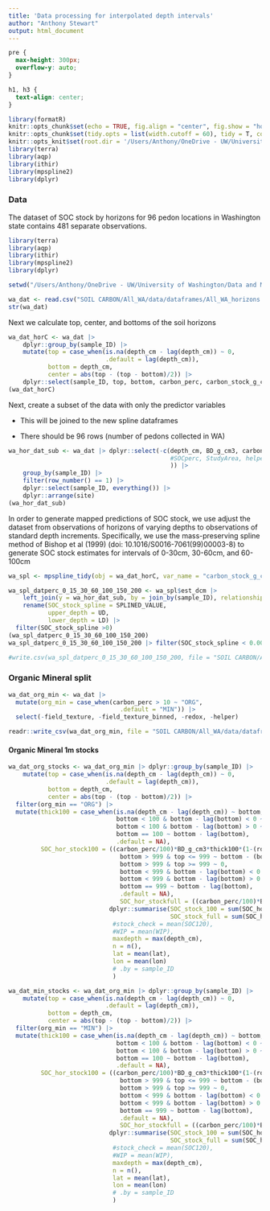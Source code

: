 ```yaml
---
title: 'Data processing for interpolated depth intervals'
author: "Anthony Stewart"
output: html_document
---
```

```css
pre {
  max-height: 300px;
  overflow-y: auto;
}

h1, h3 {
  text-align: center;
}
```


```r
library(formatR)
knitr::opts_chunk$set(echo = TRUE, fig.align = "center", fig.show = "hold", time_it = TRUE, dpi = 75)
knitr::opts_chunk$set(tidy.opts = list(width.cutoff = 60), tidy = T, collapse = TRUE)
knitr::opts_knit$set(root.dir = '/Users/Anthony/OneDrive - UW/University of Washington/Data and Modeling/')
library(terra)
library(aqp)
library(ithir)
library(mpspline2)
library(dplyr)
```

### Data

The dataset of SOC stock by horizons for 96 pedon locations in Washington state contains 481 separate observations.


```r
library(terra)
library(aqp)
library(ithir)
library(mpspline2)
library(dplyr)

setwd("/Users/Anthony/OneDrive - UW/University of Washington/Data and Modeling/")

wa_dat <- read.csv("SOIL CARBON/All_WA/data/dataframes/All_WA_horizons.csv")
str(wa_dat)
```

Next we calculate top, center, and bottoms of the soil horizons

```r
wa_dat_horC <- wa_dat |>
    dplyr::group_by(sample_ID) |> 
    mutate(top = case_when(is.na(depth_cm - lag(depth_cm)) ~ 0,
                           .default = lag(depth_cm)),
           bottom = depth_cm,
           center = abs(top - (top - bottom)/2)) |> 
    dplyr::select(sample_ID, top, bottom, carbon_perc, carbon_stock_g_cm2) 
(wa_dat_horC)
```

Next, create a subset of the data with only the predictor variables

- This will be joined to the new spline dataframes

- There should be 96 rows (number of pedons collected in WA)

```r

wa_hor_dat_sub <- wa_dat |> dplyr::select(-c(depth_cm, BD_g_cm3, carbon_perc, carbon_stock_g_cm2,
                                             #SOCperc, StudyArea, helper
                                             )) |>
    group_by(sample_ID) |>
    filter(row_number() == 1) |> 
    dplyr::select(sample_ID, everything()) |>
    dplyr::arrange(site)
(wa_hor_dat_sub)
```

In order to generate mapped predictions of SOC stock, we use adjust the dataset from observations of horizons of varying depths to observations of standard depth increments. Specifically, we use the mass-preserving spline method of Bishop et al (1999) (doi: 10.1016/S0016-7061(99)00003-8) to generate SOC stock estimates for intervals of 0-30cm, 30-60cm, and 60-100cm
```r
wa_spl <- mpspline_tidy(obj = wa_dat_horC, var_name = "carbon_stock_g_cm2", d = c(0, 15, 30, 60, 100, 150, 200)) 

wa_spl_datperc_0_15_30_60_100_150_200 <- wa_spl$est_dcm |>
    left_join(y = wa_hor_dat_sub, by = join_by(sample_ID), relationship = "many-to-one") |>
    rename(SOC_stock_spline = SPLINED_VALUE,
           upper_depth = UD,
           lower_depth = LD) |>
  filter(SOC_stock_spline >0)
(wa_spl_datperc_0_15_30_60_100_150_200)
wa_spl_datperc_0_15_30_60_100_150_200 |> filter(SOC_stock_spline < 0.003)

#write.csv(wa_spl_datperc_0_15_30_60_100_150_200, file = "SOIL CARBON/All_WA/data/dataframes/wa_spl_datperc_0_15_30_60_100_150_200.csv")

```



### Organic Mineral split 

```r
wa_dat_org_min <- wa_dat |> 
  mutate(org_min = case_when(carbon_perc > 10 ~ "ORG", 
                               .default = "MIN")) |>
  select(-field_texture, -field_texture_binned, -redox, -helper)

readr::write_csv(wa_dat_org_min, file = "SOIL CARBON/All_WA/data/dataframes/All_WA_horizons_org_min.csv")
```

#### Organic Mineral 1m stocks

```r
wa_dat_org_stocks <- wa_dat_org_min |> dplyr::group_by(sample_ID) |> 
    mutate(top = case_when(is.na(depth_cm - lag(depth_cm)) ~ 0,
                           .default = lag(depth_cm)),
           bottom = depth_cm,
           center = abs(top - (top - bottom)/2)) |> 
  filter(org_min == "ORG") |> 
  mutate(thick100 = case_when(is.na(depth_cm - lag(depth_cm)) ~ bottom, bottom > 100 & top < 100 ~ bottom - (bottom -100)-lag(bottom), bottom > 100 & top > 100 ~ 0,
                              bottom < 100 & bottom - lag(bottom) < 0 ~ bottom,
                              bottom < 100 & bottom - lag(bottom) > 0 ~ bottom - lag(bottom),
                              bottom == 100 ~ bottom - lag(bottom),
                              .default = NA),
         SOC_hor_stock100 = ((carbon_perc/100)*BD_g_cm3*thick100*(1-(rock_perc/100))) ) |>  mutate(thickfull = case_when(is.na(depth_cm - lag(depth_cm)) ~ bottom,
                               bottom > 999 & top <= 999 ~ bottom - (bottom -999)-lag(bottom),
                               bottom > 999 & top >= 999 ~ 0,
                               bottom < 999 & bottom - lag(bottom) < 0 ~ bottom,
                               bottom < 999 & bottom - lag(bottom) > 0 ~ bottom - lag(bottom),
                               bottom == 999 ~ bottom - lag(bottom),
                               .default = NA),
                               SOC_hor_stockfull = ((carbon_perc/100)*BD_g_cm3*thickfull*(1-(rock_perc/100))) ) |>
                            dplyr::summarise(SOC_stock_100 = sum(SOC_hor_stock100)*100,
                                             SOC_stock_full = sum(SOC_hor_stockfull)*100,
                             #stock_check = mean(SOC120),
                             #WIP = mean(WIP),
                             maxdepth = max(depth_cm),
                             n = n(),
                             lat = mean(lat),
                             lon = mean(lon)
                             # .by = sample_ID
                             )

wa_dat_min_stocks <- wa_dat_org_min |> dplyr::group_by(sample_ID) |> 
    mutate(top = case_when(is.na(depth_cm - lag(depth_cm)) ~ 0,
                           .default = lag(depth_cm)),
           bottom = depth_cm,
           center = abs(top - (top - bottom)/2)) |> 
  filter(org_min == "MIN") |> 
  mutate(thick100 = case_when(is.na(depth_cm - lag(depth_cm)) ~ bottom, bottom > 100 & top < 100 ~ bottom - (bottom -100)-lag(bottom), bottom > 100 & top > 100 ~ 0,
                              bottom < 100 & bottom - lag(bottom) < 0 ~ bottom,
                              bottom < 100 & bottom - lag(bottom) > 0 ~ bottom - lag(bottom),
                              bottom == 100 ~ bottom - lag(bottom),
                              .default = NA),
         SOC_hor_stock100 = ((carbon_perc/100)*BD_g_cm3*thick100*(1-(rock_perc/100))) ) |>  mutate(thickfull = case_when(is.na(depth_cm - lag(depth_cm)) ~ bottom,
                               bottom > 999 & top <= 999 ~ bottom - (bottom -999)-lag(bottom),
                               bottom > 999 & top >= 999 ~ 0,
                               bottom < 999 & bottom - lag(bottom) < 0 ~ bottom,
                               bottom < 999 & bottom - lag(bottom) > 0 ~ bottom - lag(bottom),
                               bottom == 999 ~ bottom - lag(bottom),
                               .default = NA),
                               SOC_hor_stockfull = ((carbon_perc/100)*BD_g_cm3*thickfull*(1-(rock_perc/100))) ) |>
                            dplyr::summarise(SOC_stock_100 = sum(SOC_hor_stock100)*100,
                                             SOC_stock_full = sum(SOC_hor_stockfull)*100,
                             #stock_check = mean(SOC120),
                             #WIP = mean(WIP),
                             maxdepth = max(depth_cm),
                             n = n(),
                             lat = mean(lat),
                             lon = mean(lon)
                             # .by = sample_ID
                             )
```

